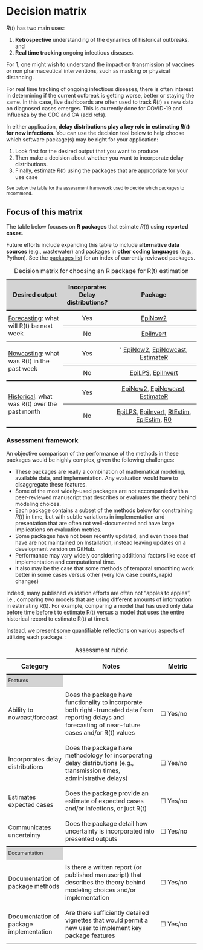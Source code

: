 # Decision matrix {.unnumbered}

$R(t)$ has two main uses:

1. **Retrospective** understanding of the dynamics of historical outbreaks, and
2. **Real time tracking** ongoing infectious diseases. 

For 1, one might wish to understand the impact on transmission of vaccines or non pharmaceutical interventions, such as masking or physical distancing. 

For real time tracking of ongoing infectious diseases, there is often interest in determining if the current outbreak is getting worse, better or staying the same. In this case, live dashboards are often used to track $R(t)$ as new data on diagnosed cases emerges. This is currently done for COVID-19 and Influenza by the CDC and CA (add refs).

In either application, **delay distributions play a key role in estimating $R(t)$ for new infections.**  You can use the decision tool below to help choose which software package(s) may be right for your application:

1. Look first for the desired output that you want to produce
1. Then make a decision about whether you want to incorporate delay distributions. 
1. Finally, estimate $R(t)$ using the packages that are appropriate for your use case

<small>See below the table for the assessment framework used to decide which packages to recommend.</small>

::: {.callout-note}
## Focus of this matrix
The table below focuses on **R packages** that esimate $R(t)$ using **reported cases**. 

Future efforts include expanding this table to include **alternative data sources** (e.g., wastewater) and packages in **other coding languages** (e.g., Python). See the [packages list](packages.qmd) for an index of currently reviewed packages.
:::

```{=html}
<style>
  table td, table th {
    padding-top: 10px;
    padding-bottom: 10px;
    padding-left: 5px;
    padding-right: 5px;
  }
</style>
<table>
    <caption>Decision matrix for choosing an R package for R(t) estimation</caption>
    <!////////////////////////////////////////////////////////////////////>
    <!---HEADING --->
    <!////////////////////////////////////////////////////////////////////>
    <tr style="border-top: none; background-color: lightgrey;">
      <th style="font-weight: bold; width: 30%">Desired output</th>
      <th style="font-weight: bold; width: 25%; text-align: center;">Incorporates Delay distributions?</th>
      <th style="font-weight: bold; width: 45%; text-align: center;">Package</th>
    </tr>
    <!////////////////////////////////////////////////////////////////////>
    <!---GROUP 1: FORECASTING -------------------------------------------->
    <!////////////////////////////////////////////////////////////////////>
    <tr style="border-top: 2px solid;">
        
         <td rowspan="2" style="vertical-align: middle;"> 
        
            <u>Forecasting</u>: what will R(t) be next week
        
        </td>
        
        <td style="text-align: center;">Yes</td>
        <td style="text-align: center;">
        
          <a href="package_EpiNow2.html">EpiNow2</a>
        
        </td>
        
    </tr><tr style="border-top: 0.75px solid;">

        <td style="text-align: center;">No</td>
        <td style="text-align: center;">
        
          <a href="package_EpiInvert.html">EpiInvert</a>
        
        </td>
        
    </tr>
    
    <!////////////////////////////////////////////////////////////////////>
    <!---GROUP 2: NOW-CASTING -------------------------------------------->
    <!////////////////////////////////////////////////////////////////////>
    
    <tr style="border-top: 2px solid;">
        
         <td rowspan="2" style="vertical-align: middle;"> 
         
            <u>Nowcasting</u>: what was R(t) in the past week
        
        </td>
        
        <td style="text-align: center;">Yes</td>
        <td style="text-align: center;">'
          
          <a href="package_EpiNow2.html">EpiNow2</a>,
          
          <a href="package_epinowcast.html">EpiNowcast</a>,
          
          <a href="package_EstimateR.html">EstimateR</a>
          
        </td>
    </tr><tr style="border-top: 0.75px solid;">

        <td style="text-align: center;">No</td>
        <td style="text-align: center;">
        
          <a href="package_EpiLPS.html">EpiLPS</a>, 
          
          <a href="package_EpiInvert.html">EpiInvert</a>
          
        </td>
        
    </tr>
    
    <!////////////////////////////////////////////////////////////////////>
    <!---GROUP 3: Historical -------------------------------------------->
    <!////////////////////////////////////////////////////////////////////>
    
        <tr style="border-top: 2px solid;">
        
         <td rowspan="2" style="vertical-align: middle;"> 
            <u>Historical</u>: what was R(t) over the past month
        </td>
        
        <td style="text-align: center;">Yes</td>
        
        <td style="text-align: center;">
          
          <a href="package_EpiNow2.html">EpiNow2</a>,
          
          <a href="package_epinowcast.html">EpiNowcast</a>,
          
          <a href="package_EstimateR.html">EstimateR</a>
          
        </td>
    </tr> 
    
<tr style="border-bottom: 2px solid;border-top: 0.75px solid;">
  
  <td style="text-align: center;">No</td>
    
    <td style="text-align: center;">
    
      <a href="package_EpiLPS.html">EpiLPS</a>, 
      
      <a href="package_EpiInvert.html">EpiInvert</a>,
      
      <a href="package_RtEstim.html">RtEstim</a>,
      
      <a href="package_EpiEstim.html">EpiEstim</a>,
      
      <a href="package_R0.html">R0</a>
    
    </td>
        
        </tr>
    
</table>

```

### Assessment framework {#sec-assessment}

An objective comparison of the performance of the methods in these packages would be highly complex, given the following challenges:

- These packages are really a combination of mathematical modeling, available data, and implementation. Any evaluation would have to disaggregate these features.
- Some of the most widely-used packages are not accompanied with a peer-reviewed manuscript that describes or evaluates the theory behind modeling choices. 
- Each package contains a subset of the methods below for constraining $R(t)$ in time, but with subtle variations in implementation and presentation that are often not well-documented and have large implications on evaluation metrics.
- Some packages have not been recently updated, and even those that have are not maintained on Installation, instead leaving updates on a development version on GitHub. 
- Performance may vary widely considering additional factors like ease of implementation and computational time.
- it also may be the case that some methods of temporal smoothing work better
    in some cases versus other (very low case counts, rapid changes)

Indeed, many published validation efforts are often not "apples to apples", i.e., comparing two models that are using different amounts of information in estimating R(t). For example, comparing a model that has used only data before time before t to estimate R(t) versus a model that uses the entire historical record to estimate R(t) at time t.

Instead, we present some quantifiable reflections on various aspects of utilizing each package. :

```{=html}
<table>
    <caption>Assessment rubric</caption>
    <!---HEADING --->
    <tr style="border-top: none;">
      <th style="font-weight: bold; width: 30%">Category</th>
      <th style="font-weight: bold; width: 50%">Notes</th>
      <th style="font-weight: bold; width: 20%">Metric</th>
    </tr>
    
      <!------ SECTION 2: FEATURES -------->
    <tr columnspan="3", style="background-color: lightgrey;border-top: 2px solid;margin-top: 1;margin-bottom: 1; line-height: 1;font-size: 0.8em;">
      <td> Features </td>
    </tr>
        <tr>
        <td>Ability to nowcast/forecast</td>
        <td>Does the package have functionality to incorporate both right-truncated data from reporting delays and forecasting of near-future cases and/or R(t) values</td>
        <td>
          ☐ Yes/no
                  </td>
    </tr>
                    <tr>
        <td>Incorporates delay distributions</td>
        <td>Does the package have methodology for incorporating delay distributions (e.g., transmission times, administrative delays) </td>
        <td>
          ☐ Yes/no
        </td>
    </tr>
    
                        <tr>
        <td>Estimates expected cases </td>
        <td>Does the package provide an estimate of expected cases and/or infections, or just R(t)</td>
        <td>
          ☐ Yes/no
        </td>
    </tr>

                        <tr>
        <td>Communicates uncertainty</td>
        <td>Does the package detail how uncertainty is incorporated into presented outputs</td>
        <td>
☐ Yes/no
        </td>
    </tr>

      <!------ SECTION 3: Validation -------->
    <tr columnspan="3", style="background-color: lightgrey;border-top: 2px solid;margin-top: 1;margin-bottom: 1; line-height: 1;font-size: 0.8em;">
      <td> Documentation </td>
    </tr>
    
                        <tr>
        <td>Documentation of package methods</td>
        <td>Is there a written report (or published manuscript) that describes the theory behind modeling choices and/or implementation</td>
        <td>
          ☐ Yes/no
        </td>
    </tr>
    
                        <tr>
        <td>Documentation of package implementation</td>
        <td>Are there sufficiently detailed vignettes that would permit a new user to implement key package features</td>
        <td>
          ☐ Yes/no
        </td>
    </tr>


</table>

```
